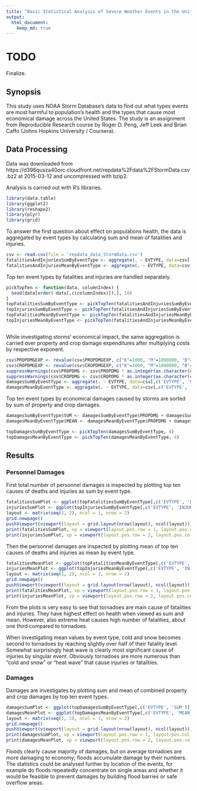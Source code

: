 ```yaml
---
title: "Basic Statistical Analysis of Severe Weather Events in the United States"
output: 
  html_document:
    keep_md: true
---
```


# TODO

Finalize.

## Synopsis

This study uses NOAA Storm Database's data to find out what types events are most harmful to population's health and the types that cause most economical damage across the United States. The study is an assignment from Reproducible Research course by Roger D. Peng, Jeff Leek and Brian Caffo (Johns Hopkins University / Coursera).

## Data Processing

Data was downloaded from https://d396qusza40orc.cloudfront.net/repdata%2Fdata%2FStormData.csv.bz2 at 2015-03-12 and uncompressed with bzip2.

Analysis is carried out with R's libraries.

```r
library(data.table)
library(ggplot2)
library(reshape2)
library(plyr)
library(grid)
```

To answer the first question about effect on populations health, the data is aggregated by event types by calculating sum and mean of fatalities and injuries.
```r
csv <- read.csv(file = 'repdata_data_StormData.csv')
fatalitiesAndInjuriesSumByEventType <- aggregate(. ~ EVTYPE, data=csv[,c('EVTYPE', 'FATALITIES', 'INJURIES')], FUN=sum)
fatalitiesAndInjuriesMeanByEventType <- aggregate(. ~ EVTYPE, data=csv[,c('EVTYPE', 'FATALITIES', 'INJURIES')], FUN=mean)
```

Top ten event types by fatalities and injuries are handled separately.
```r
pickTopTen <- function(data, columnIndex) {
  head(data[order(-data[,c(columnIndex)]),], 10)
}
topFatalitiesSumByEventType <- pickTopTen(fatalitiesAndInjuriesSumByEventType, 2)
topInjuriesSumByEventType <- pickTopTen(fatalitiesAndInjuriesSumByEventType, 3)
topFatalitiesMeanByEventType <- pickTopTen(fatalitiesAndInjuriesMeanByEventType, 2)
topInjuriesMeanByEventType <- pickTopTen(fatalitiesAndInjuriesMeanByEventType, 3)
```

```r
```

While investigating storms' economical impact, the same aggregation is carried over property and crop damage expenditures after multiplying costs by respective exponent.

```r
csv$PROPDMGEXP <- revalue(csv$PROPDMGEXP, c("K"=1000, "M"=1000000, "B"=1000000000), warn_missing = FALSE)
csv$CROPDMGEXP <- revalue(csv$CROPDMGEXP, c("K"=1000, "M"=1000000, "B"=1000000000), warn_missing = FALSE)
suppressWarnings(csv$PROPDMG <- csv$PROPDMG * as.integer(as.character(csv$PROPDMGEXP)))
suppressWarnings(csv$CROPDMG <- csv$CROPDMG * as.integer(as.character(csv$CROPDMGEXP)))
damagesSumByEventType <- aggregate(. ~ EVTYPE, data=csv[,c('EVTYPE', 'PROPDMG', 'CROPDMG')], FUN=sum)
damagesMeanByEventType <- aggregate(. ~ EVTYPE, data=csv[,c('EVTYPE', 'PROPDMG', 'CROPDMG')], FUN=mean)
```

Top ten event types by economical damages caused by storms are sorted by sum of property and crop damages.

```r
damagesSumByEventType$SUM <- damagesSumByEventType$PROPDMG + damagesSumByEventType$CROPDMG
damagesMeanByEventType$MEAN <- damagesMeanByEventType$PROPDMG + damagesMeanByEventType$CROPDMG

topDamagesSumByEventType <- pickTopTen(damagesSumByEventType, 4)
topDamagesMeanByEventType <- pickTopTen(damagesMeanByEventType, 4)
```

## Results

### Personnel Damages

First total number of personnel damages is inspected by plotting top ten causes of deaths and injuries as sum by event type.

```r
fatalitiesSumPlot <- ggplot(topFatalitiesSumByEventType[,c('EVTYPE', 'FATALITIES')], aes(x=EVTYPE, y=FATALITIES)) + geom_bar(stat="identity") + coord_flip() + ylab('Fatalities (sum)') + xlab('')
injuriesSumPlot <- ggplot(topInjuriesSumByEventType[,c('EVTYPE', 'INJURIES')], aes(x=EVTYPE, y=INJURIES)) + geom_bar(stat="identity")  + coord_flip() + ylab('Injuries (sum)') + xlab('')
layout <- matrix(seq(1, 2), ncol = 1, nrow = 2)
grid.newpage()
pushViewport(viewport(layout = grid.layout(nrow(layout), ncol(layout))))
print(fatalitiesSumPlot, vp = viewport(layout.pos.row = 1, layout.pos.col = 1))
print(injuriesSumPlot, vp = viewport(layout.pos.row = 2, layout.pos.col = 1))
```

Then the personnel damages are inspected by plotting mean of top ten causes of deaths and injuries as mean by event type.

```r
fatalitiesMeanPlot <- ggplot(topFatalitiesMeanByEventType[,c('EVTYPE', 'FATALITIES')], aes(x=EVTYPE, y=FATALITIES)) + geom_bar(stat="identity") + coord_flip() + ylab('Fatalities (mean)') + xlab('')
injuriesMeanPlot <- ggplot(topInjuriesMeanByEventType[,c('EVTYPE', 'INJURIES')], aes(x=EVTYPE, y=INJURIES)) + geom_bar(stat="identity")  + coord_flip() + ylab('Injuries (mean)') + xlab('')
layout <- matrix(seq(1, 2), ncol = 1, nrow = 2)
grid.newpage()
pushViewport(viewport(layout = grid.layout(nrow(layout), ncol(layout))))
print(fatalitiesMeanPlot, vp = viewport(layout.pos.row = 1, layout.pos.col = 1))
print(injuriesMeanPlot, vp = viewport(layout.pos.row = 2, layout.pos.col = 1))
```

From the plots is very easy to see that tornadoes are main cause of fatalities and injuries. They have highest effect on health when viewed as sum and mean. However, also extreme heat causes high number of fatalities, about one third compared to tornadoes. 

When investigating mean values by event type, cold and snow becomes second to tornadoes by reaching slightly over half of their fatality level. Somewhat surprisingly heat wave is clearly most significant cause of injuries by singular event. Obviously tornadoes are more numerous than "cold and snow" or "heat wave" that cause injuries or fatalities.

### Damages

Damages are investigates by plotting sum and mean of combined property and crop damages by top ten event types.

```r
damagesSumPlot <- ggplot(topDamagesSumByEventType[,c('EVTYPE', 'SUM')], aes(x=EVTYPE, y=SUM)) + geom_bar(stat="identity") + coord_flip() + ylab('Damages (sum)') + xlab('')
damagesMeanPlot <- ggplot(topDamagesMeanByEventType[,c('EVTYPE', 'MEAN')], aes(x=EVTYPE, y=MEAN)) + geom_bar(stat="identity") + coord_flip() + ylab('Damages (mean)') + xlab('')
layout <- matrix(seq(1, 2), ncol = 1, nrow = 2)
grid.newpage()
pushViewport(viewport(layout = grid.layout(nrow(layout), ncol(layout))))
print(damagesSumPlot, vp = viewport(layout.pos.row = 1, layout.pos.col = 1))
print(damagesMeanPlot, vp = viewport(layout.pos.row = 2, layout.pos.col = 1))
```

Floods clearly cause majority of damages, but on average tornadoes are more damaging to economy; floods accumulate damage by their numbers. The statistics could be analysed further by location of the events, for example do floods repeatedly concentrate on single areas and whether it would be feasible to prevent damages by building flood barries or safe overflow areas.